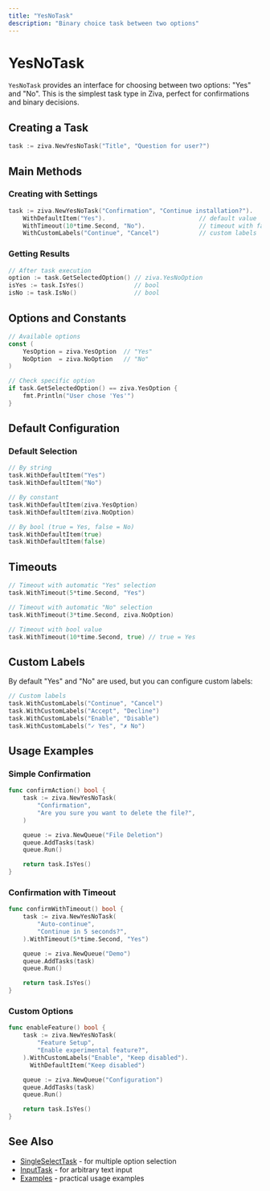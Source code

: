 ```yaml
---
title: "YesNoTask"
description: "Binary choice task between two options"
---
```


# YesNoTask

`YesNoTask` provides an interface for choosing between two options: "Yes" and "No". This is the simplest task type in Ziva, perfect for confirmations and binary decisions.

## Creating a Task

```go
task := ziva.NewYesNoTask("Title", "Question for user?")
```

## Main Methods

### Creating with Settings

```go
task := ziva.NewYesNoTask("Confirmation", "Continue installation?").
    WithDefaultItem("Yes").                          // default value
    WithTimeout(10*time.Second, "No").               // timeout with fallback
    WithCustomLabels("Continue", "Cancel")           // custom labels
```

### Getting Results

```go
// After task execution
option := task.GetSelectedOption() // ziva.YesNoOption
isYes := task.IsYes()              // bool
isNo := task.IsNo()                // bool
```

## Options and Constants

```go
// Available options
const (
    YesOption = ziva.YesOption  // "Yes"
    NoOption  = ziva.NoOption   // "No"
)

// Check specific option
if task.GetSelectedOption() == ziva.YesOption {
    fmt.Println("User chose 'Yes'")
}
```

## Default Configuration

### Default Selection

```go
// By string
task.WithDefaultItem("Yes")
task.WithDefaultItem("No")

// By constant
task.WithDefaultItem(ziva.YesOption)
task.WithDefaultItem(ziva.NoOption)

// By bool (true = Yes, false = No)
task.WithDefaultItem(true)
task.WithDefaultItem(false)
```

## Timeouts

```go
// Timeout with automatic "Yes" selection
task.WithTimeout(5*time.Second, "Yes")

// Timeout with automatic "No" selection
task.WithTimeout(3*time.Second, ziva.NoOption)

// Timeout with bool value
task.WithTimeout(10*time.Second, true) // true = Yes
```

## Custom Labels

By default "Yes" and "No" are used, but you can configure custom labels:

```go
// Custom labels
task.WithCustomLabels("Continue", "Cancel")
task.WithCustomLabels("Accept", "Decline")
task.WithCustomLabels("Enable", "Disable")
task.WithCustomLabels("✓ Yes", "✗ No")
```

## Usage Examples

### Simple Confirmation

```go
func confirmAction() bool {
    task := ziva.NewYesNoTask(
        "Confirmation",
        "Are you sure you want to delete the file?",
    )

    queue := ziva.NewQueue("File Deletion")
    queue.AddTasks(task)
    queue.Run()

    return task.IsYes()
}
```

### Confirmation with Timeout

```go
func confirmWithTimeout() bool {
    task := ziva.NewYesNoTask(
        "Auto-continue",
        "Continue in 5 seconds?",
    ).WithTimeout(5*time.Second, "Yes")

    queue := ziva.NewQueue("Demo")
    queue.AddTasks(task)
    queue.Run()

    return task.IsYes()
}
```

### Custom Options

```go
func enableFeature() bool {
    task := ziva.NewYesNoTask(
        "Feature Setup",
        "Enable experimental feature?",
    ).WithCustomLabels("Enable", "Keep disabled").
      WithDefaultItem("Keep disabled")

    queue := ziva.NewQueue("Configuration")
    queue.AddTasks(task)
    queue.Run()

    return task.IsYes()
}
```

## See Also

- [SingleSelectTask](/en/components/singleselect-task) - for multiple option selection
- [InputTask](/en/components/input-task) - for arbitrary text input
- [Examples](/en/examples/basic-usage) - practical usage examples